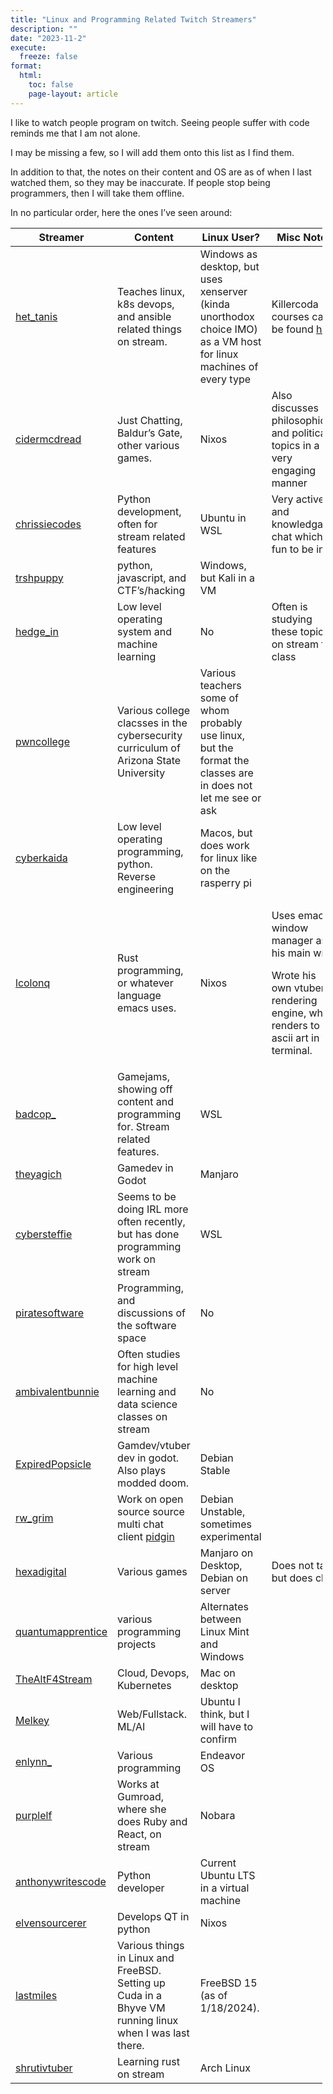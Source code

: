 ```yaml
---
title: "Linux and Programming Related Twitch Streamers"
description: ""
date: "2023-11-2"
execute:
  freeze: false
format:
  html:
    toc: false
    page-layout: article
---
```


I like to watch people program on twitch. Seeing people suffer with code reminds me that I am not alone.

I may be missing a few, so I will add them onto this list as I find them.

In addition to that, the notes on their content and OS are as of when I last watched them, so they may be inaccurate. If people stop being programmers, then I will take them offline.

In no particular order, here the ones I've seen around:

+--------------------------------------------------------------+---------------------------------------------------------------------------------------------------------+--------------------------------------------------------------------------------------------------------------------+------------------------------------------------------------------------------------+
| Streamer                                                     | Content                                                                                                 | Linux User?                                                                                                        | Misc Notes                                                                         |
+==============================================================+=========================================================================================================+====================================================================================================================+====================================================================================+
| [het_tanis](https://www.twitch.tv/het_tanis)                 | Teaches linux, k8s devops, and ansible related things on stream.                                        | Windows as desktop, but uses xenserver (kinda unorthodox choice IMO) as a VM host for linux machines of every type | Killercoda courses can be found [here](https://killercoda.com/het-tanis)           |
+--------------------------------------------------------------+---------------------------------------------------------------------------------------------------------+--------------------------------------------------------------------------------------------------------------------+------------------------------------------------------------------------------------+
| [cidermcdread](https://www.twitch.tv/cidermcdread)           | Just Chatting, Baldur's Gate, other various games.                                                      | Nixos                                                                                                              | Also discusses philosophical and political topics in a very engaging manner        |
+--------------------------------------------------------------+---------------------------------------------------------------------------------------------------------+--------------------------------------------------------------------------------------------------------------------+------------------------------------------------------------------------------------+
| [chrissiecodes](https://www.twitch.tv/chrissiecodes)         | Python development, often for stream related features                                                   | Ubuntu in WSL                                                                                                      | Very active and knowledgable chat which is fun to be in.                           |
+--------------------------------------------------------------+---------------------------------------------------------------------------------------------------------+--------------------------------------------------------------------------------------------------------------------+------------------------------------------------------------------------------------+
| [trshpuppy](https://www.twitch.tv/trshpuppy)                 | python, javascript, and CTF's/hacking                                                                   | Windows, but Kali in a VM                                                                                          |                                                                                    |
+--------------------------------------------------------------+---------------------------------------------------------------------------------------------------------+--------------------------------------------------------------------------------------------------------------------+------------------------------------------------------------------------------------+
| [hedge_in](https://www.twitch.tv/hedge_in)                   | Low level operating system and machine learning                                                         | No                                                                                                                 | Often is studying these topics on stream for class                                 |
+--------------------------------------------------------------+---------------------------------------------------------------------------------------------------------+--------------------------------------------------------------------------------------------------------------------+------------------------------------------------------------------------------------+
| [pwncollege](https://www.twitch.tv/pwncollege)               | Various college clacsses in the cybersecurity curriculum of Arizona State University                    | Various teachers some of whom probably use linux, but the format the classes are in does not let me see or ask     |                                                                                    |
+--------------------------------------------------------------+---------------------------------------------------------------------------------------------------------+--------------------------------------------------------------------------------------------------------------------+------------------------------------------------------------------------------------+
| [cyberkaida](https://www.twitch.tv/cyberkaida)               | Low level operating programming, python. Reverse engineering                                            | Macos, but does work for linux like on the rasperry pi                                                             |                                                                                    |
+--------------------------------------------------------------+---------------------------------------------------------------------------------------------------------+--------------------------------------------------------------------------------------------------------------------+------------------------------------------------------------------------------------+
| [lcolonq](https://www.twitch.tv/lcolonq)                     | Rust programming, or whatever language emacs uses.                                                      | Nixos                                                                                                              | Uses emacs window manager as his main wm.                                          |
|                                                              |                                                                                                         |                                                                                                                    |                                                                                    |
|                                                              |                                                                                                         |                                                                                                                    | Wrote his own vtuber rendering engine, which renders to ascii art in the terminal. |
+--------------------------------------------------------------+---------------------------------------------------------------------------------------------------------+--------------------------------------------------------------------------------------------------------------------+------------------------------------------------------------------------------------+
| [badcop\_](https://www.twitch.tv/badcop_)                    | Gamejams, showing off content and programming for. Stream related features.                             | WSL                                                                                                                |                                                                                    |
+--------------------------------------------------------------+---------------------------------------------------------------------------------------------------------+--------------------------------------------------------------------------------------------------------------------+------------------------------------------------------------------------------------+
| [theyagich](https://www.twitch.tv/theyagich)                 | Gamedev in Godot                                                                                        | Manjaro                                                                                                            |                                                                                    |
+--------------------------------------------------------------+---------------------------------------------------------------------------------------------------------+--------------------------------------------------------------------------------------------------------------------+------------------------------------------------------------------------------------+
| [cybersteffie](https://www.twitch.tv/cybersteffie)           | Seems to be doing IRL more often recently, but has done programming work on stream                      | WSL                                                                                                                |                                                                                    |
+--------------------------------------------------------------+---------------------------------------------------------------------------------------------------------+--------------------------------------------------------------------------------------------------------------------+------------------------------------------------------------------------------------+
| [piratesoftware](https://www.twitch.tv/piratesoftware/)      | Programming, and discussions of the software space                                                      | No                                                                                                                 |                                                                                    |
+--------------------------------------------------------------+---------------------------------------------------------------------------------------------------------+--------------------------------------------------------------------------------------------------------------------+------------------------------------------------------------------------------------+
| [ambivalentbunnie](https://www.twitch.tv/ambivalentbunnie)   | Often studies for high level machine learning and data science classes on stream                        | No                                                                                                                 |                                                                                    |
+--------------------------------------------------------------+---------------------------------------------------------------------------------------------------------+--------------------------------------------------------------------------------------------------------------------+------------------------------------------------------------------------------------+
| [ExpiredPopsicle](https://www.twitch.tv/expiredpopsicle)     | Gamdev/vtuber dev in godot. Also plays modded doom.                                                     | Debian Stable                                                                                                      |                                                                                    |
+--------------------------------------------------------------+---------------------------------------------------------------------------------------------------------+--------------------------------------------------------------------------------------------------------------------+------------------------------------------------------------------------------------+
| [rw_grim](https://www.twitch.tv/rw_grim)                     | Work on open source source multi chat client [pidgin](https://pidgin.im/)                               | Debian Unstable, sometimes experimental                                                                            |                                                                                    |
+--------------------------------------------------------------+---------------------------------------------------------------------------------------------------------+--------------------------------------------------------------------------------------------------------------------+------------------------------------------------------------------------------------+
| [hexadigital](https://www.twitch.tv/hexadigital)             | Various games                                                                                           | Manjaro on Desktop, Debian on server                                                                               | Does not talk, but does chat                                                       |
+--------------------------------------------------------------+---------------------------------------------------------------------------------------------------------+--------------------------------------------------------------------------------------------------------------------+------------------------------------------------------------------------------------+
| [quantumapprentice](https://www.twitch.tv/quantumapprentice) | various programming projects                                                                            | Alternates between Linux Mint and Windows                                                                          |                                                                                    |
+--------------------------------------------------------------+---------------------------------------------------------------------------------------------------------+--------------------------------------------------------------------------------------------------------------------+------------------------------------------------------------------------------------+
| [TheAltF4Stream](https://www.twitch.tv/thealtf4stream)       | Cloud, Devops, Kubernetes                                                                               | Mac on desktop                                                                                                     |                                                                                    |
+--------------------------------------------------------------+---------------------------------------------------------------------------------------------------------+--------------------------------------------------------------------------------------------------------------------+------------------------------------------------------------------------------------+
| [Melkey](https://www.twitch.tv/melkey)                       | Web/Fullstack. ML/AI                                                                                    | Ubuntu I think, but I will have to confirm                                                                         |                                                                                    |
+--------------------------------------------------------------+---------------------------------------------------------------------------------------------------------+--------------------------------------------------------------------------------------------------------------------+------------------------------------------------------------------------------------+
| [enlynn\_](https://www.twitch.tv/enlynn_)                    | Various programming                                                                                     | Endeavor OS                                                                                                        |                                                                                    |
+--------------------------------------------------------------+---------------------------------------------------------------------------------------------------------+--------------------------------------------------------------------------------------------------------------------+------------------------------------------------------------------------------------+
| [purplelf](https://www.twitch.tv/purplelf)                   | Works at Gumroad, where she does Ruby and React, on stream                                              | Nobara                                                                                                             |                                                                                    |
+--------------------------------------------------------------+---------------------------------------------------------------------------------------------------------+--------------------------------------------------------------------------------------------------------------------+------------------------------------------------------------------------------------+
| [anthonywritescode](https://www.twitch.tv/anthonywritescode) | Python developer                                                                                        | Current Ubuntu LTS in a virtual machine                                                                            |                                                                                    |
+--------------------------------------------------------------+---------------------------------------------------------------------------------------------------------+--------------------------------------------------------------------------------------------------------------------+------------------------------------------------------------------------------------+
| [elvensourcerer](https://www.twitch.tv/elvensourcerer)       | Develops QT in python                                                                                   | Nixos                                                                                                              |                                                                                    |
+--------------------------------------------------------------+---------------------------------------------------------------------------------------------------------+--------------------------------------------------------------------------------------------------------------------+------------------------------------------------------------------------------------+
| [lastmiles](https://www.twitch.tv/lastmiles)                 | Various things in Linux and FreeBSD. Setting up Cuda in a Bhyve VM running linux when I was last there. | FreeBSD 15 (as of 1/18/2024).                                                                                      |                                                                                    |
+--------------------------------------------------------------+---------------------------------------------------------------------------------------------------------+--------------------------------------------------------------------------------------------------------------------+------------------------------------------------------------------------------------+
| [shrutivtuber](https://www.twitch.tv/shrutivtuber)           | Learning rust on stream                                                                                 | Arch Linux                                                                                                         |                                                                                    |
+--------------------------------------------------------------+---------------------------------------------------------------------------------------------------------+--------------------------------------------------------------------------------------------------------------------+------------------------------------------------------------------------------------+